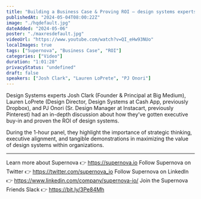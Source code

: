 ```yaml
---
title: "Building a Business Case & Proving ROI — design systems experts panel, hosted by Supernova"
publishedAt: "2024-05-04T08:00:22Z"
image: "./hqdefault.jpg"
dateAdded: "2024-05-06"
poster: "./maxresdefault.jpg"
videoUrl: "https://www.youtube.com/watch?v=QI_eHw93NUo"
localImages: true
tags: ["Supernova", "Business Case", "ROI"]
categories: ["Video"]
duration: "1:01:28"
privacyStatus: "undefined"
draft: false
speakers: ["Josh Clark", "Lauren LoPrete", "PJ Onori"]
---
```

Design Systems experts Josh Clark (Founder & Principal at Big Medium), Lauren LoPrete (Design Director, Design Systems at Cash App, previously Dropbox), and PJ Onori (Sr. Design Manager at Instacart, previously Pinterest) had an in-depth discussion about how they’ve gotten executive buy-in and proven the ROI of design systems. 

During the 1-hour panel, they highlight the importance of strategic thinking, executive alignment, and tangible demonstrations in maximizing the value of design systems within organizations.

----------
Learn more about Supernova 👉 https://supernova.io
Follow Supernova on Twitter 👉  https://twitter.com/supernova_io
Follow Supernova on LinkedIn 👉 https://www.linkedin.com/company/supernova-io/
Join the Supernova Friends Slack 👉 https://bit.ly/3Pe84Mh
